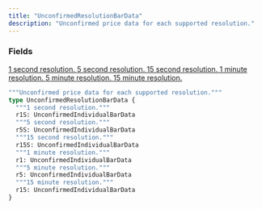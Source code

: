 ```yaml
---
title: "UnconfirmedResolutionBarData"
description: "Unconfirmed price data for each supported resolution."
---
```


### Fields

<a href="/api-reference/types/unconfirmedindividualbardata">
  <ResponseField name="r1S" type="UnconfirmedIndividualBarData">
    1 second resolution.
  </ResponseField>
</a>

<a href="/api-reference/types/unconfirmedindividualbardata">
  <ResponseField name="r5S" type="UnconfirmedIndividualBarData">
    5 second resolution.
  </ResponseField>
</a>

<a href="/api-reference/types/unconfirmedindividualbardata">
  <ResponseField name="r15S" type="UnconfirmedIndividualBarData">
    15 second resolution.
  </ResponseField>
</a>

<a href="/api-reference/types/unconfirmedindividualbardata">
  <ResponseField name="r1" type="UnconfirmedIndividualBarData">
    1 minute resolution.
  </ResponseField>
</a>

<a href="/api-reference/types/unconfirmedindividualbardata">
  <ResponseField name="r5" type="UnconfirmedIndividualBarData">
    5 minute resolution.
  </ResponseField>
</a>

<a href="/api-reference/types/unconfirmedindividualbardata">
  <ResponseField name="r15" type="UnconfirmedIndividualBarData">
    15 minute resolution.
  </ResponseField>
</a>


```graphql UnconfirmedResolutionBarData
"""Unconfirmed price data for each supported resolution."""
type UnconfirmedResolutionBarData {
  """1 second resolution."""
  r1S: UnconfirmedIndividualBarData
  """5 second resolution."""
  r5S: UnconfirmedIndividualBarData
  """15 second resolution."""
  r15S: UnconfirmedIndividualBarData
  """1 minute resolution."""
  r1: UnconfirmedIndividualBarData
  """5 minute resolution."""
  r5: UnconfirmedIndividualBarData
  """15 minute resolution."""
  r15: UnconfirmedIndividualBarData
}
```
